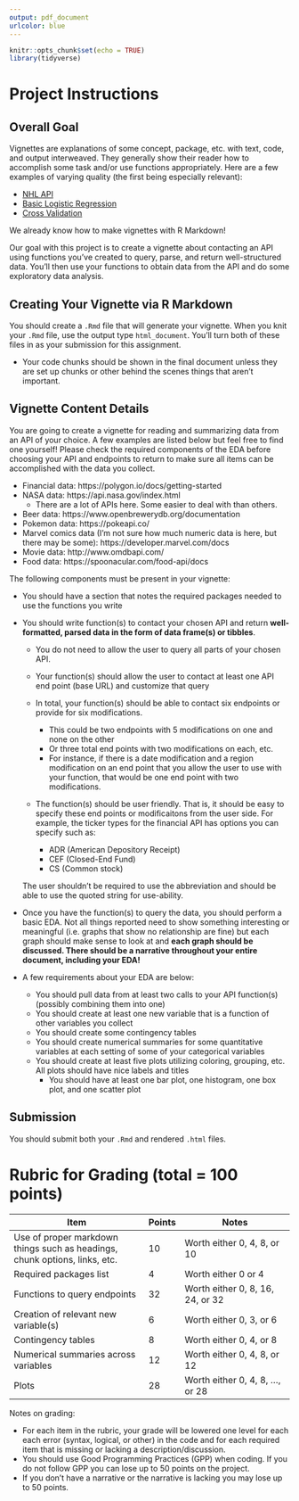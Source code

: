 ```yaml
---
output: pdf_document
urlcolor: blue
---
```


```r
knitr::opts_chunk$set(echo = TRUE)
library(tidyverse)
```

# Project Instructions  

## Overall Goal

Vignettes are explanations of some concept, package, etc. with text, code, and output interweaved.  They generally show their reader how to accomplish some task and/or use functions appropriately. Here are a few examples of varying quality (the first being especially relevant):  

- [NHL API](https://jkclem.github.io/nhl-api-vignette/)
- [Basic Logistic Regression](https://rpubs.com/jared/logistic_regression)
- [Cross Validation](https://cran.r-project.org/web/packages/groupdata2/vignettes/cross-validation_with_groupdata2.html)

We already know how to make vignettes with R Markdown!

Our goal with this project is to create a vignette about contacting an API using functions you've created to query, parse, and return well-structured data.  You'll then use your functions to obtain data from the API and do some exploratory data analysis.

## Creating Your Vignette via R Markdown

You should create a `.Rmd` file that will generate your vignette. When you knit your `.Rmd` file, use the output type `html_document`.  You'll turn both of these files in as your submission for this assignment.

- Your code chunks should be shown in the final document unless they are set up chunks or other behind the scenes things that aren't important.  

## Vignette Content Details  

You are going to create a vignette for reading and summarizing data from an API of your choice. A few examples are listed below but feel free to find one yourself! Please check the required components of the EDA before choosing your API and endpoints to return to make sure all items can be accomplished with the data you collect.

- Financial data: https://polygon.io/docs/getting-started
- NASA data: https://api.nasa.gov/index.html
    + There are a lot of APIs here.  Some easier to deal with than others.
- Beer data: https://www.openbrewerydb.org/documentation
- Pokemon data: https://pokeapi.co/
- Marvel comics data (I'm not sure how much numeric data is here, but there may be some): https://developer.marvel.com/docs
- Movie data: http://www.omdbapi.com/
- Food data: https://spoonacular.com/food-api/docs

The following components must be present in your vignette:  

- You should have a section that notes the required packages needed to use the functions you write

- You should write function(s) to contact your chosen API and return **well-formatted, parsed data in the form of data frame(s) or tibbles**.

    + You do not need to allow the user to query all parts of your chosen API.
    + Your function(s) should allow the user to contact at least one API end point (base URL) and customize that query
    + In total, your function(s) should be able to contact six endpoints or provide for six modifications.
        - This could be two endpoints with 5 modifications on one and none on the other
        - Or three total end points with two modifications on each, etc.
        - For instance, if there is a date modification and a region modification on an end point that you allow the user to use with your function, that would be one end point with two modifications.
    + The function(s) should be user friendly.  That is, it should be easy to specify these end points or modificaitons from the user side.  For example, the ticker types for the financial API has options you can specify such as:
    
        * ADR (American Depository Receipt)
        * CEF (Closed-End Fund)
        * CS (Common stock)
        
    The user shouldn't be required to use the abbreviation and should be able to use the quoted string for use-ability. 
    
- Once you have the function(s) to query the data, you should perform a basic EDA.  Not all things reported need to show something interesting or meaningful (i.e. graphs that show no relationship are fine) but each graph should make sense to look at and **each graph should be discussed.  There should be a narrative throughout your entire document, including your EDA!** 

- A few requirements about your EDA are below:  

    + You should pull data from at least two calls to your API function(s) (possibly combining them into one)
    + You should create at least one new variable that is a function of other variables you collect
    + You should create some contingency tables
    + You should create numerical summaries for some quantitative variables at each setting of some of your categorical variables
    + You should create at least five plots utilizing coloring, grouping, etc.  All plots should have nice labels and titles
         - You should have at least one bar plot, one histogram, one box plot, and one scatter plot

## Submission

You should submit both your `.Rmd` and rendered `.html` files.

# Rubric for Grading (total = 100 points)

Item                                         | Points | Notes  
---------------------------------|-----|---------------------------
Use of proper markdown things such as headings, chunk options, links, etc. | 10      | Worth either 0, 4, 8, or 10  
Required packages list | 4 | Worth either 0 or 4  
Functions to query endpoints | 32  | Worth either 0, 8, 16, 24, or 32   
Creation of relevant new variable(s)         | 6      |  Worth either 0, 3, or 6  
Contingency tables | 8 | Worth either 0, 4, or 8   
Numerical summaries across variables | 12 | Worth either 0, 4, 8, or 12   
Plots | 28 | Worth either 0, 4, 8, ..., or 28   

Notes on grading:  

- For each item in the rubric, your grade will be lowered one level for each each error (syntax, logical, or other) in the code and for each required item that is missing or lacking a description/discussion.
- You should use Good Programming Practices (GPP) when coding.  If you do not follow GPP you can lose up to 50 points on the project.
- If you don't have a narrative or the narrative is lacking you may lose up to 50 points.
